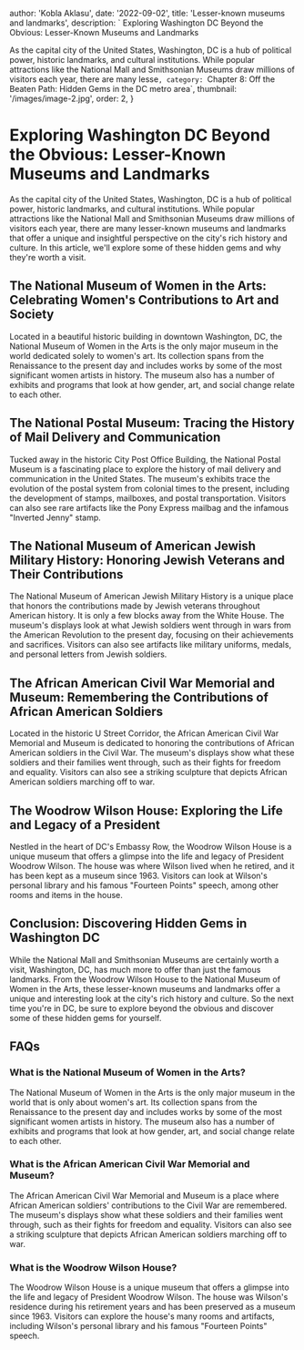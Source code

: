 
  author: 'Kobla Aklasu',
  date: '2022-09-02',
  title: 'Lesser-known museums and landmarks',
  description: ` Exploring Washington DC Beyond the Obvious: Lesser-Known Museums and Landmarks

As the capital city of the United States, Washington, DC is a hub of political power, historic landmarks, and cultural institutions. While popular attractions like the National Mall and Smithsonian Museums draw millions of visitors each year, there are many lesse`,
  category: `Chapter 8: Off the Beaten Path: Hidden Gems in the DC metro area`,
  thumbnail: '/images/image-2.jpg',
  order: 2,
}

        

# Exploring Washington DC Beyond the Obvious: Lesser-Known Museums and Landmarks

As the capital city of the United States, Washington, DC is a hub of political power, historic landmarks, and cultural institutions. While popular attractions like the National Mall and Smithsonian Museums draw millions of visitors each year, there are many lesser-known museums and landmarks that offer a unique and insightful perspective on the city's rich history and culture. In this article, we'll explore some of these hidden gems and why they're worth a visit.

## The National Museum of Women in the Arts: Celebrating Women's Contributions to Art and Society

Located in a beautiful historic building in downtown Washington, DC, the National Museum of Women in the Arts is the only major museum in the world dedicated solely to women's art. Its collection spans from the Renaissance to the present day and includes works by some of the most significant women artists in history. The museum also has a number of exhibits and programs that look at how gender, art, and social change relate to each other.

## The National Postal Museum: Tracing the History of Mail Delivery and Communication

Tucked away in the historic City Post Office Building, the National Postal Museum is a fascinating place to explore the history of mail delivery and communication in the United States. The museum's exhibits trace the evolution of the postal system from colonial times to the present, including the development of stamps, mailboxes, and postal transportation. Visitors can also see rare artifacts like the Pony Express mailbag and the infamous "Inverted Jenny" stamp.

## The National Museum of American Jewish Military History: Honoring Jewish Veterans and Their Contributions

The National Museum of American Jewish Military History is a unique place that honors the contributions made by Jewish veterans throughout American history. It is only a few blocks away from the White House. The museum's displays look at what Jewish soldiers went through in wars from the American Revolution to the present day, focusing on their achievements and sacrifices. Visitors can also see artifacts like military uniforms, medals, and personal letters from Jewish soldiers.

## The African American Civil War Memorial and Museum: Remembering the Contributions of African American Soldiers

Located in the historic U Street Corridor, the African American Civil War Memorial and Museum is dedicated to honoring the contributions of African American soldiers in the Civil War. The museum's displays show what these soldiers and their families went through, such as their fights for freedom and equality. Visitors can also see a striking sculpture that depicts African American soldiers marching off to war.

## The Woodrow Wilson House: Exploring the Life and Legacy of a President

Nestled in the heart of DC's Embassy Row, the Woodrow Wilson House is a unique museum that offers a glimpse into the life and legacy of President Woodrow Wilson. The house was where Wilson lived when he retired, and it has been kept as a museum since 1963. Visitors can look at Wilson's personal library and his famous "Fourteen Points" speech, among other rooms and items in the house.

## Conclusion: Discovering Hidden Gems in Washington DC

While the National Mall and Smithsonian Museums are certainly worth a visit, Washington, DC, has much more to offer than just the famous landmarks. From the Woodrow Wilson House to the National Museum of Women in the Arts, these lesser-known museums and landmarks offer a unique and interesting look at the city's rich history and culture. So the next time you're in DC, be sure to explore beyond the obvious and discover some of these hidden gems for yourself.

## FAQs

### What is the National Museum of Women in the Arts?

The National Museum of Women in the Arts is the only major museum in the world that is only about women's art. Its collection spans from the Renaissance to the present day and includes works by some of the most significant women artists in history. The museum also has a number of exhibits and programs that look at how gender, art, and social change relate to each other.

### What is the African American Civil War Memorial and Museum?

The African American Civil War Memorial and Museum is a place where African American soldiers' contributions to the Civil War are remembered. The museum's displays show what these soldiers and their families went through, such as their fights for freedom and equality. Visitors can also see a striking sculpture that depicts African American soldiers marching off to war.

### What is the Woodrow Wilson House?

The Woodrow Wilson House is a unique museum that offers a glimpse into the life and legacy of President Woodrow Wilson. The house was Wilson's residence during his retirement years and has been preserved as a museum since 1963. Visitors can explore the house's many rooms and artifacts, including Wilson's personal library and his famous "Fourteen Points" speech.

        